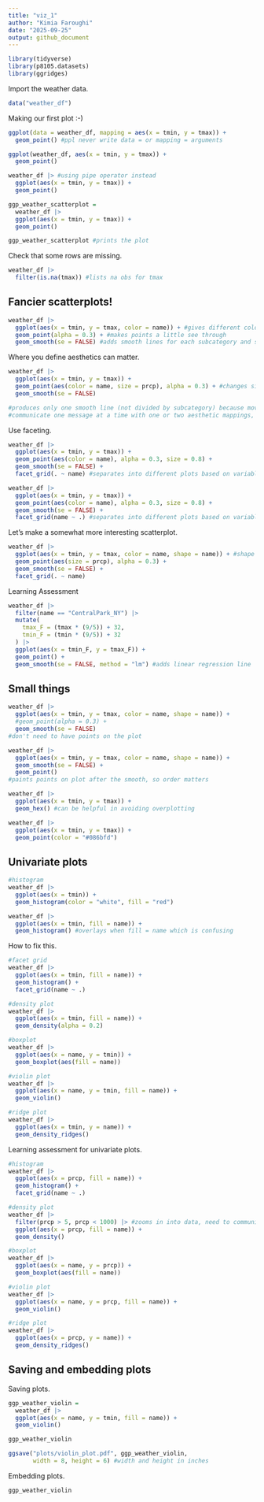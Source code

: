 ```yaml
---
title: "viz_1"
author: "Kimia Faroughi"
date: "2025-09-25"
output: github_document
---
```


```r
library(tidyverse)
library(p8105.datasets)
library(ggridges)
```

Import the weather data.

```r
data("weather_df")
```

Making our first plot :-)

```r
ggplot(data = weather_df, mapping = aes(x = tmin, y = tmax)) + 
  geom_point() #ppl never write data = or mapping = arguments

ggplot(weather_df, aes(x = tmin, y = tmax)) + 
  geom_point()
```

```r
weather_df |> #using pipe operator instead
  ggplot(aes(x = tmin, y = tmax)) +
  geom_point()
```

```r
ggp_weather_scatterplot = 
  weather_df |> 
  ggplot(aes(x = tmin, y = tmax)) +
  geom_point()

ggp_weather_scatterplot #prints the plot
```

Check that some rows are missing.

```r
weather_df |> 
  filter(is.na(tmax)) #lists na obs for tmax
```

## Fancier scatterplots!

```r
weather_df |> 
  ggplot(aes(x = tmin, y = tmax, color = name)) + #gives different color for each name variable in dataset
  geom_point(alpha = 0.3) + #makes points a little see through
  geom_smooth(se = FALSE) #adds smooth lines for each subcategory and se = FALSE removes suspect error band (don't trust them)
```

Where you define aesthetics can matter.

```r
weather_df |> 
  ggplot(aes(x = tmin, y = tmax)) +
  geom_point(aes(color = name, size = prcp), alpha = 0.3) + #changes size of every point based on precipitation var
  geom_smooth(se = FALSE)

#produces only one smooth line (not divided by subcategory) because moved the aesthetic of color to geom_point rather than the main ggplot line
#communicate one message at a time with one or two aesthetic mappings, don't need to include lots of different options because you want your "audience" to understand the plot
```

Use faceting. 

```r
weather_df |> 
  ggplot(aes(x = tmin, y = tmax)) +
  geom_point(aes(color = name), alpha = 0.3, size = 0.8) +
  geom_smooth(se = FALSE) +
  facet_grid(. ~ name) #separates into different plots based on variable name (by column)

weather_df |> 
  ggplot(aes(x = tmin, y = tmax)) +
  geom_point(aes(color = name), alpha = 0.3, size = 0.8) +
  geom_smooth(se = FALSE) +
  facet_grid(name ~ .) #separates into different plots based on variable name (by row)
```

Let's make a somewhat more interesting scatterplot.

```r
weather_df |> 
  ggplot(aes(x = tmin, y = tmax, color = name, shape = name)) + #shape = name creates different shapes as the points based on variable name
  geom_point(aes(size = prcp), alpha = 0.3) +
  geom_smooth(se = FALSE) +
  facet_grid(. ~ name)
```

Learning Assessment

```r
weather_df |> 
  filter(name == "CentralPark_NY") |> 
  mutate(
    tmax_F = (tmax * (9/5)) + 32,
    tmin_F = (tmin * (9/5)) + 32
  ) |> 
  ggplot(aes(x = tmin_F, y = tmax_F)) +
  geom_point() +
  geom_smooth(se = FALSE, method = "lm") #adds linear regression line
```

## Small things

```r
weather_df |> 
  ggplot(aes(x = tmin, y = tmax, color = name, shape = name)) +
  #geom_point(alpha = 0.3) +
  geom_smooth(se = FALSE) 
#don't need to have points on the plot

weather_df |> 
  ggplot(aes(x = tmin, y = tmax, color = name, shape = name)) +
  geom_smooth(se = FALSE) +
  geom_point()
#paints points on plot after the smooth, so order matters
```

```r
weather_df |> 
  ggplot(aes(x = tmin, y = tmax)) +
  geom_hex() #can be helpful in avoiding overplotting
```

```r
weather_df |> 
  ggplot(aes(x = tmin, y = tmax)) +
  geom_point(color = "#086bfd")
```

## Univariate plots

```r
#histogram
weather_df |> 
  ggplot(aes(x = tmin)) +
  geom_histogram(color = "white", fill = "red")

weather_df |> 
  ggplot(aes(x = tmin, fill = name)) +
  geom_histogram() #overlays when fill = name which is confusing
```

How to fix this.

```r
#facet grid
weather_df |> 
  ggplot(aes(x = tmin, fill = name)) +
  geom_histogram() +
  facet_grid(name ~ .)

#density plot
weather_df |> 
  ggplot(aes(x = tmin, fill = name)) +
  geom_density(alpha = 0.2)

#boxplot
weather_df |> 
  ggplot(aes(x = name, y = tmin)) +
  geom_boxplot(aes(fill = name))

#violin plot
weather_df |> 
  ggplot(aes(x = name, y = tmin, fill = name)) +
  geom_violin()

#ridge plot
weather_df |> 
  ggplot(aes(x = tmin, y = name)) +
  geom_density_ridges()
```

Learning assessment for univariate plots.

```r
#histogram
weather_df |> 
  ggplot(aes(x = prcp, fill = name)) +
  geom_histogram() +
  facet_grid(name ~ .)

#density plot
weather_df |> 
  filter(prcp > 5, prcp < 1000) |> #zooms in into data, need to communicate that only part of it is being analyzed when you move forward
  ggplot(aes(x = prcp, fill = name)) +
  geom_density() 

#boxplot
weather_df |> 
  ggplot(aes(x = name, y = prcp)) +
  geom_boxplot(aes(fill = name))

#violin plot
weather_df |> 
  ggplot(aes(x = name, y = prcp, fill = name)) +
  geom_violin()

#ridge plot
weather_df |> 
  ggplot(aes(x = prcp, y = name)) +
  geom_density_ridges()
```

## Saving and embedding plots

Saving plots.

```r
ggp_weather_violin = 
  weather_df |> 
  ggplot(aes(x = name, y = tmin, fill = name)) +
  geom_violin()

ggp_weather_violin

ggsave("plots/violin_plot.pdf", ggp_weather_violin, 
       width = 8, height = 6) #width and height in inches
```

Embedding plots.

```r
ggp_weather_violin
```